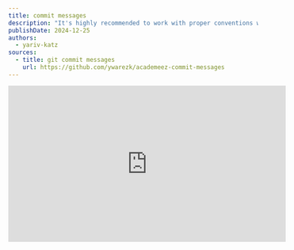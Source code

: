 ```yaml
---
title: commit messages
description: "It's highly recommended to work with proper conventions when writing the commit messages. It is common to work with Conventional Commits, doing so can drastically improve readability and release automation."
publishDate: 2024-12-25
authors:
  - yariv-katz
sources:
  - title: git commit messages
    url: https://github.com/ywarezk/academeez-commit-messages
---
```


<div class="not-content flex">
	<iframe
		className="mx-auto mb-10"
		width="560"
		height="315"
		src="https://www.youtube.com/embed/tZKw8-SdBwU?si=yhXbQhrrTSJCLMkZ"
		title="YouTube video player"
		frameBorder="0"
		allow="accelerometer; autoplay; clipboard-write; encrypted-media; gyroscope; picture-in-picture; web-share"
		allowFullScreen
	/>
</div>

Let's talk about commit messages.  
When writing code and using Git, Git will tell the story of your software evolution.
commit messages are the way to tell that story.
Now let's imagine a reader reading that story, if you read a story that is told by 100 different authors where each one has it's own style of writing, it will be hard to follow the story, and impossible to understand the progress of your software.
This is often the case when a team i working on a project, everyone writes his own style of writing commits, and the history becomes an unreadable mess.
So commit messages should be written in a consistent way, and follow some conventions, and by following a convention the story will be consistent like it's being told by a single author (even though many developers wrote the messages).
Did you know that there is a convention for writing those git messages? It's called [Conventional Commits](https://www.conventionalcommits.org/en/v1.0.0/).

## Conventional Commits

Conventional Commits is a specification for adding human and machine readable meaning to commit messages.
Not only does it provide consistency to the commit messages which makes them more readable to everyone, but it also allows for automatic versioning and changelog generation.
But first let's start by understanding the structure of a conventional commit message, and give a few examples of each structure.

### Structure of a commit message

In conventional commits the structure of a commit message is as follows:

```
<type>[optional scope]: <description>

[optional body]

[optional footer(s)]
```

Let's try and understand the structure with an example that includes a full commit message:
we can create a file then add it by running:

```bash
touch file.txt
git add file.txt
git commit
```

notice that if I want to create a multiple line commit message it would be easier to run `git commit` without the `-m` flag (if I only have in the commit message a type, scope, description then it would probably be easier using the `-m` flag).
You can configure your default editor by running:

```bash
git config --global core.editor "nano"
```

this will configure **nano** as the default editor for git, Personally I like the git editor to be my IDE which is **VSCode** so I will configure it like so:

```bash
git config --global core.editor "code --wait"
```

Now let's write a commit message:

### type

The type is a mandatory field, it can vary between teams but if going by the [conventional commits recommendations](https://github.com/conventional-changelog/commitlint/tree/master/%40commitlint/config-conventional) which are based on the [Angular commit conventions](https://github.com/angular/angular/blob/22b96b9/CONTRIBUTING.md#-commit-message-guidelines), the following types are recommended:
* **build**: Changes that affect the build system or external dependencies (example scopes: gulp, broccoli, npm)
* **ci**: Changes to our CI configuration files and scripts (example scopes: Travis, Circle, BrowserStack, SauceLabs)
* **docs**: Documentation only changes
* **feat**: A new feature
* **fix**: A bug fix
* **perf**: A code change that improves performance
* **refactor**: A code change that neither fixes a bug nor adds a feature
* **style**: Changes that do not affect the meaning of the code (white-space, formatting, missing semi-colons, etc)
* **test**: Adding missing tests or correcting existing tests

### scope

The scope is an optional field, it can be anything specifying the place of the commit change.
For example if you have a project with frontend app and backend app, a type with scope might be: `fix(frontend): ...` the scope is optional so there are times when you will drop it for example: `fix: ...`.

### Breaking changes

If the commit introduced a breaking change, it can be marked in the footer (will be shown later) or it can be marked with an exclamation mark after the `type(scope)!: ...`.
For example following the previous example: `fix(frontend)!: ...`, would indicate that the commit introduced a breaking change in the frontend project.

### description

The description is a mandatory field, it should be a short description of the change. There are times when we end the commit message after the description and in that case we will probably use the `-m` flag when committing.

### body

The body is an optional field, it should be used when the description is not enough to explain the change. The body will begin one blank line after the description, so it is easier to input body with `git commit` without the `-m` flag.
The body can have multiple paragraphs and each paragraph should be separated by a blank line.

### footer

The footer is an optional field, it should be one blank line after the body (or blank line after the description if there is no body). We need to distinguish between the body and the footer cause there can be multiple footers, each footer will begin with a word token followed by a colon and a space.
Let's go over the common footer tokens:
* **BREAKING CHANGE**: this will indicate that this commit has a breaking change, personally I like to write it with the exclamation mark in the type, but it's up to you.
* **Fixes**: This commit is fixing something, we will place the issue number after the colon.
* **Closes**: Close an issue with the issue number.
* **Resolves**: Similar to the `Closes` with the issue number after.
* **Related**: Place an related issue number of pr after
* **References**: Reference to an issue
* **Co-authored-by**: this commit is written with a team member.
* **Reviewed-by**: This commit is reveiwed by a team member.
* **See-also**: Will point to a pr or issue that is related to this commit.

## Examples

Now that we understand the structure of a commit message, let's see a few examples of commit messages:

```bash
feat(frontend): add a new feature

this is a body that explains the feature
On automatic versioning this will be a minor version bump

Closes: #123
```

```bash
feat(backend)!: some new feature with a breaking change

this is a body that explains the feature

we can extend the body to say what it actually break

A body can have multiple paragraphs

Co-authored-by: @ywarezk
```

## Reap the benefits

Following the conventional commits will make your commit messages more readable and consistent, It will also give you the added bonus of adding automations to your release process. 
[semantic-release](https://github.com/conventional-changelog/conventional-changelog?tab=readme-ov-file) can help us with automatic release.
**semantic-release** can track the version with tags, know what the next version should be based on the commit messages, create a new tag, publish to npm, create `CHANGELOG.md` and update `package.json` version (it's recommended if possible to not push new commits by the CI so we won't show this step), publish to slack and more.
In the following example we will use **semantic-release** to automatically release new version of an npm package.

Create a new empty directory and run and init git and npm:

```bash
mkdir my-package
cd my-package
git init
npm init -y
```

In github we will create a new repository and push the code to the repository, the aim is to combine github actions, semantic-release and out commit messages to automate the npm publish releases and tags.
We will go to github and open a new repository and add that repository as a remote to our local repository:

```bash
git remote add origin <git repo url>
```

Let's add our first conventional commit and push it to the remote repository we just created:

```bash
git add -A
git commit -m "chore: created package.json"
git push origin main
```

Let's install semantic-release:

```bash
npm install --save-dev semantic-release
```

this will create a `node_modules` directory and install the packages there.
It's best to add the `node_modules` to the `.gitignore` file.

```bash
echo "node_modules" >> .gitignore
```

let's create another commit with the changes to the `.gitignore` file:

```bash
git add .gitignore
git commit -m "chore: added node_modules to .gitignore"
```

And another commit with the installation of semantic-release:

```bash
git add package.json package-lock.json
git commit -m "chore: added semantic-release to the project"
```

We need to configure semantic-release, we can place that configuration in the `package.json` file.

```json
{
  "name": "my-package",
  ...
	"release": {
		"branches": ["main"]
	}
}
```

We set the release branch to be `main` so semantic-release will only release from the `main` branch.
We can also add more functional branches like maintenance branches and pre-release branches, and you have different examples of those flows [here](https://semantic-release.gitbook.io/semantic-release/recipes/release-workflow).
For now we will keep things simple and create a tag and publish a new version of the package.

Let's create our simple package by creating the file `index.js` with a simple hello world function:

```javascript title="index.js"
module.exports = function hello() {
	return "hello world";
}
```

Now let's commit the changes:

```bash
git add index.js
git commit -m "feat: added hello world function"
```

Notice that we commited the file with the `feat` type, this will bump the version to a minor version, if we would have used a `fix` type it would have been a patch version, and if we had a `BREAKING CHANGE` in the footer it would have been a major version.

What we will do now is add a github action workflow that will run semantic-release on every push to the `main` branch.
We will create a new directory `.github/workflows` and create a new file `release.yml` with the following content:

```yaml title=".github/workflows/release.yml"
name: Release

on:
  push:
    branches:
      - main
		
permissions: write-all
    	
jobs:
  release:
    runs-on: ubuntu-latest
    steps:
      - uses: actions/checkout@v4
        with:
          fetch-depth: 1
      - name: setup node
        uses: actions/setup-node@v4
        with:
          node-version: 'lts/*'
          cache: 'npm'
      - name: install dependencies
        run: npm ci
      - name: release
        run: npx semantic-release
        env:
          GITHUB_TOKEN: ${{ secrets.GITHUB_TOKEN }}
          NPM_TOKEN: ${{ secrets.NPM_TOKEN }}
```

The workflow here is simple:
- It will run on every push to the `main` branch.
- It will checkout the code.
- It will setup node and install the dependencies.
- It will run **semantic-release**

when running **semantic-release** in this example we will also publish the package to npm (this can be disabled if you prefer not to publish to npm), to publish to npm we will need
to create a secret in github actions that is called `NPM_TOKEN` (the other secret we are using is `GITHUB_TOKEN` which is already populated by github actions).
Create a new repository secret in the url: `https://github.com/<username>/<repo>/settings/secrets/actions/new` and add the `NPM_TOKEN` there.

Let's commit the changes and push them to the remote repository:

```bash
git add .github/workflows/release.yml
git commit -m "feat(ci): added release workflow"
git push origin main
```

If you visit the github actions: `https://github.com/<user>/<repo>/actions` you should see the release workflow running.
The end result should be a new tag is released at: `https://github.com/<user>/<repo>/releases/tag` and clicking the tag you should see a all the commits that the tag is including.
Let's create another commit this time with breaking change, add a change to the `index.js` file:

```javascript title="index.js"
module.exports = function hello() {
	return "hello new major release";
}
```

commit the file with conventional commit major change:

```bash
git add index.js
git commit
```

When the git editor opens write the following commit message:

```
feat: breaking change of a new message

BREAKING CHANGE: the message of the hello function has changed
```

if you push this commit to the remote repository you should see a new major version released and a new tag of `v2.0.0` is added.

The release process is fully customizable, but automating the release process is a must and will greatly improve the development process, while reducing human errors.

## Change commit message

This is a question I often get, can we change a commit message?
Let's try and tackle this problem.

We need to distinguish between 2 cases:
* Changing a commit message in my local repository.
* Changing a commit message in a remote repository.

If you want to alter a message of a pushed commit, that really depends on the branch policy, if you are working on a branch that is shared with other developers, it's best to not change the commit message, but if you are working on a feature branch that is not shared with other developers, you can change the commit message.
Changing a commit message of a pushed commit will require a force push, usually on some of the developers shared branches it is best to disable the option to force push.
For example if the release branch is **main** and it is shared between the developers it is probably best to prevent force push to **main** by going to the branch protection `https://github.com/<user>/<repo>/settings/branches`.
The thing is we would really want to avoid messing the git history on those shared branched and creating a mess for the other developers.
So in that case if the commit you are trying to change is already pushed to **main** it's probably a good idea to leave it as is.

If you are on your own pr/feature branch you can change that commit regardless if it's pushed or not.
If it's pushed to your branch it will require a force push.
The command we will use to change the commit message it `git rebase -i HEAD~n` where `n` is how many commits back is the commit we want to change (if you just want to change the last commit you can also use the `--amend` flag in the `git commit`).
Let's create 3 new commit and then circle back to the last commit and change it's message (every commit i will do a simple text change in `index.js`):

```bash
# after change to index.js
git add index.js
git commit -m "feature: this is a mistake commit and it should be with type feat"
# after another change to index.js
git add index.js
git commit -m "chore: some changes in message"
# after another change to index.js
git add index.js
git commit -m "fix: some bug fix"
```

Now we noticed that we have a mistake in the first commit with the message: `feature: this is a mistake commit and it should be with type feat`. Since we didn't push those commits and they are in our local repository we can safely change the commit message using `git rebase -i HEAD~3`
Change the `pick` to `edit` or `e` in the commit you want to change, then run: 

```bash
git commit --amend
# change the message of the commit
git rebase --continue
```

You commit message is now changed.

## Protect your commit messages

Since release automation is now being done based on the commit messages, and if we accidently push a wrong commit message it could affect the release process, it is recommended to force developers
to write proper commit messages (doing that would protect us from the wrong commit message we just fixed).
We can use a tool called [commitlint](https://commitlint.js.org/#/) to enforce commit message rules on a `commit-msg` git hook.
Preparing the git hooks with [husky](https://typicode.github.io/husky/) is the easiest solution in my opinion.

Install commitlint and husky:

```bash
npm install --save-dev @commitlint/{config-conventional,cli} husky
```

initialize husky:

```bash
npx husky init
```

Create a `commit-msg` hook that will run commitlint:

```bash
echo "npx --no -- commitlint --edit \$1" > .husky/commit-msg
```

Now every time a developer will commit their commit message will be checked by commitlint, if the message is not following the conventional commit rules the commit will be rejected.

## Conclusion

You have to look at commit messages as more than just an annoying step in the development process, they are the story of your software, and they can be used to automate the release process, and to keep the history clean and readable.
Base on proper conventions to the commit messages using conventional commits, we can automate the release process with semantic-release, and enforce the commit message rules with commitlint and commitizen.
Let's stop doing those junior commits like `fixed bug` or `added feature` and start writing meaningful commit messages that will help us in the long run.

